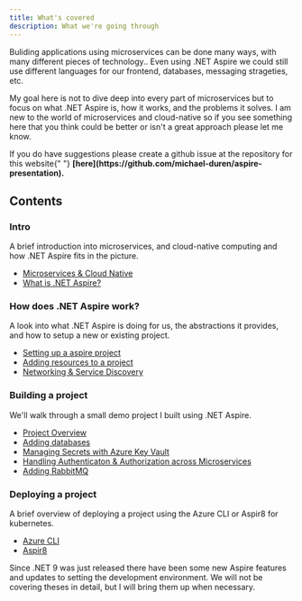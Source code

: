 ```yaml
---
title: What's covered
description: What we're going through
---
```



Buliding applications using microservices can be done many ways,
with many different pieces of technology.. Even using .NET Aspire
we could still use different languages for our frontend, databases,
messaging strageties, etc.

My goal here is not to dive deep into every part of
microservices but to focus on what .NET Aspire is, how it works,
and the problems it solves. I am new to the world of
microservices and cloud-native so if you see something
here that you think could be better or isn't a great approach
please let me know.

<Aside type="tip">
  If you do have suggestions please create a github issue at the repository for
  this website{" "}
  <span style="font-weight:bold">
    [here](https://github.com/michael-duren/aspire-presentation).
  </span>
</Aside>

## Contents

### Intro

A brief introduction into microservices, and cloud-native
computing and how .NET Aspire fits in the picture.

<ul class="px-8">
  <li>
    <a href="/intro/microservices">Microservices & Cloud Native</a>
  </li>
  <li>
    <a href="/intro/what-is-dotnet-aspire">What is .NET Aspire?</a>
  </li>
</ul>

### How does .NET Aspire work?

A look into what .NET Aspire is doing
for us, the abstractions it provides, and how to setup
a new or existing project.

<ul class="px-8">
  <li>
    <a href="/how-does-aspire-work/setting-up-a-project">
      Setting up a aspire project
    </a>
  </li>
  <li>
    <a href="/how-does-aspire-work/adding-resources-to-a-project">
      Adding resources to a project
    </a>
  </li>
  <li>
    <a href="/how-does-aspire-work/networking-service-discovery">
      Networking & Service Discovery
    </a>
  </li>
</ul>

### Building a project

We'll walk through a small demo project I built
using .NET Aspire.

<ul class="px-8">
  <li>
    <a href="/building/project-overview">Project Overview</a>
  </li>
  <li>
    <a href="/building/adding-databases">Adding databases</a>
  </li>
  <li>
    <a href="/building/managing-secrets">
      Managing Secrets with Azure Key Vault
    </a>
  </li>
  <li>
    <a href="/building/authenticaton-authorization">
      Handling Authenticaton & Authorization across Microservices
    </a>
  </li>
  <li>
    <a href="/building/rabbit-mq">Adding RabbitMQ</a>
  </li>
</ul>

### Deploying a project

A brief overview of deploying a project using
the Azure CLI or Aspir8 for kubernetes.

<ul class="px-8">
  <li>
    <a href="/deploying/azure-cli">Azure CLI</a>
  </li>
  <li>
    <a href="/deploying/aspir8">Aspir8</a>
  </li>
</ul>
<Aside title="Important" type="danger">
  Since .NET 9 was just released there have been some new Aspire features and
  updates to setting the development environment. We will not be covering theses
  in detail, but I will bring them up when necessary.
</Aside>
